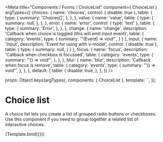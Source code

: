 

<Meta
  title="Components / Forms / ChoiceList"
  component={ ChoiceList }
  argTypes={{
    choices: {
      name: 'choices',
      control: { disable: true },
      table: {
        type: {
          summary: 'Choices[]',
        },
      },
    },
    value: {
      name: 'value',
      table: {
        type: {
          summary: null,
        },
      },
    },
    error: {
      name: 'error',
      control: { type: 'text' },
      table: {
        type: {
          summary: 'Error',
        },
      },
    },
    change: {
      name: 'change',
      description: 'Callback when choice is toggled (this will emit input event)',
      table: {
        category: 'events',
        type: {
          summary: '"(Event) => void"',
        }
      }
    },
    input: {
      name: 'input',
      description: 'Event for using with v-model',
      control: { disable: true },
      table: {
        type: {
          summary: null,
        }
      }
    },
    focus: {
      name: 'focus',
      description: 'Callback when checkbox is focussed',
      table: {
        category: 'events',
        type: {
          summary: '"() => void"',
        },
      },
    },
    blur: {
      name: 'blur',
      description: 'Callback when focus is remove',
      table: {
        category: 'events',
        type: {
          summary: '"() => void"',
        },
      },
    },
    default: {
      table: {
        disable: true,
      },
    },
  }}
/>

  props: Object.keys(argTypes),
  components: { ChoiceList },
  template: ``,
});

# Choice list

A choice list lets you create a list of grouped radio buttons or checkboxes.
Use this component if you need to group together a related list of interactive choices.

<Canvas>
  <Story name="ChoiceList">
    {Template.bind({})}
  </Story>
</Canvas>

<ArgsTable story="ChoiceList"/>
